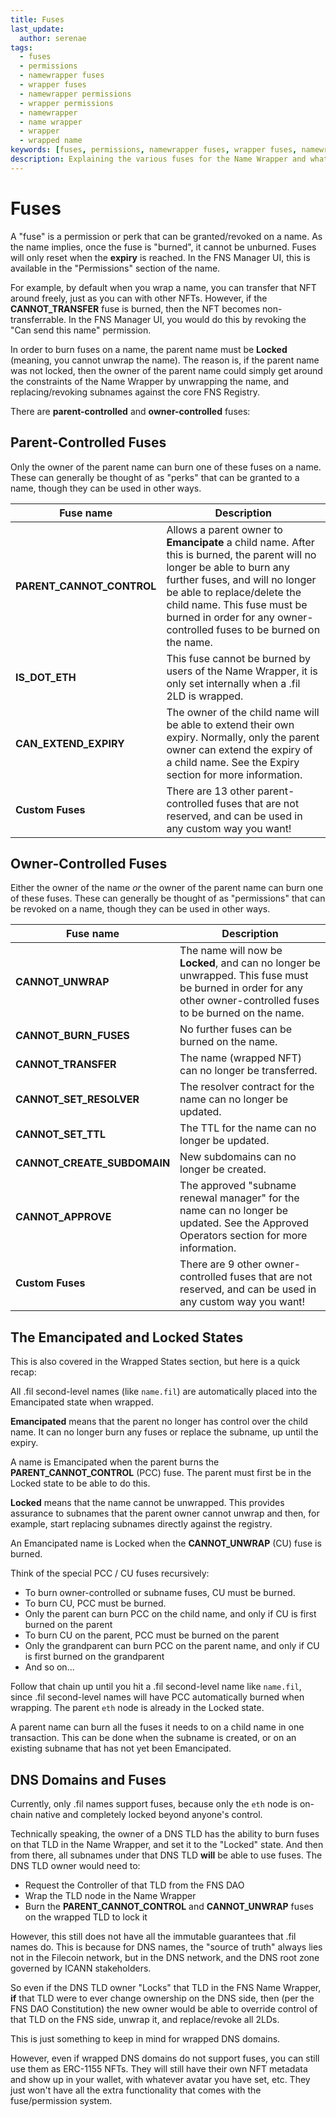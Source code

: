 ```yaml
---
title: Fuses
last_update:
  author: serenae
tags:
  - fuses
  - permissions
  - namewrapper fuses
  - wrapper fuses
  - namewrapper permissions
  - wrapper permissions
  - namewrapper
  - name wrapper
  - wrapper
  - wrapped name
keywords: [fuses, permissions, namewrapper fuses, wrapper fuses, namewrapper permissions, wrapper permissions, namewrapper, name wrapper, wrapper, wrapped name]
description: Explaining the various fuses for the Name Wrapper and what they do
---
```


# Fuses

A "fuse" is a permission or perk that can be granted/revoked on a name.
As the name implies, once the fuse is "burned", it cannot be unburned. Fuses will only reset when the **expiry** is reached. In the FNS Manager UI, this is available in the "Permissions" section of the name.

For example, by default when you wrap a name, you can transfer that NFT around freely, just as you can with other NFTs. However, if the **CANNOT_TRANSFER** fuse is burned, then the NFT becomes non-transferrable. In the FNS Manager UI, you would do this by revoking the "Can send this name" permission.

In order to burn fuses on a name, the parent name must be **Locked** (meaning, you cannot unwrap the name). The reason is, if the parent name was not locked, then the owner of the parent name could simply get around the constraints of the Name Wrapper by unwrapping the name, and replacing/revoking subnames against the core FNS Registry.

There are **parent-controlled** and **owner-controlled** fuses:

## Parent-Controlled Fuses
Only the owner of the parent name can burn one of these fuses on a name. These can generally be thought of as "perks" that can be granted to a name, though they can be used in other ways.

| Fuse name | Description |
|-|-|
| **PARENT_CANNOT_CONTROL** | Allows a parent owner to **Emancipate** a child name. After this is burned, the parent will no longer be able to burn any further fuses, and will no longer be able to replace/delete the child name. This fuse must be burned in order for any owner-controlled fuses to be burned on the name. |
| **IS_DOT_ETH** | This fuse cannot be burned by users of the Name Wrapper, it is only set internally when a .fil 2LD is wrapped. |
| **CAN_EXTEND_EXPIRY** | The owner of the child name will be able to extend their own expiry. Normally, only the parent owner can extend the expiry of a child name. See the <Link to="/dev-basics/namewrapper/expiry">Expiry</Link> section for more information. |
| **Custom Fuses** | There are 13 other parent-controlled fuses that are not reserved, and can be used in any custom way you want! |

## Owner-Controlled Fuses
Either the owner of the name *or* the owner of the parent name can burn one of these fuses. These can generally be thought of as "permissions" that can be revoked on a name, though they can be used in other ways.

| Fuse name | Description |
|-|-|
| **CANNOT_UNWRAP** | The name will now be **Locked**, and can no longer be unwrapped. This fuse must be burned in order for any other owner-controlled fuses to be burned on the name. |
| **CANNOT_BURN_FUSES** | No further fuses can be burned on the name. |
| **CANNOT_TRANSFER** | The name (wrapped NFT) can no longer be transferred. |
| **CANNOT_SET_RESOLVER** | The resolver contract for the name can no longer be updated. |
| **CANNOT_SET_TTL** | The TTL for the name can no longer be updated. |
| **CANNOT_CREATE_SUBDOMAIN** | New subdomains can no longer be created. |
| **CANNOT_APPROVE** | The approved "subname renewal manager" for the name can no longer be updated. See the <Link to="/dev-basics/namewrapper/approved-operators">Approved Operators</Link> section for more information. |
| **Custom Fuses** | There are 9 other owner-controlled fuses that are not reserved, and can be used in any custom way you want! |

## The Emancipated and Locked States
This is also covered in the <Link to="/dev-basics/namewrapper/states">Wrapped States</Link> section, but here is a quick recap:

All .fil second-level names (like `name.fil`) are automatically placed into the Emancipated state when wrapped.

**Emancipated** means that the parent no longer has control over the child name. It can no longer burn any fuses or replace the subname, up until the expiry.

A name is Emancipated when the parent burns the **PARENT_CANNOT_CONTROL** (PCC) fuse. The parent must first be in the Locked state to be able to do this.

**Locked** means that the name cannot be unwrapped. This provides assurance to subnames that the parent owner cannot unwrap and then, for example, start replacing subnames directly against the registry.

An Emancipated name is Locked when the **CANNOT_UNWRAP** (CU) fuse is burned.

Think of the special PCC / CU fuses recursively:

* To burn owner-controlled or subname fuses, CU must be burned.
* To burn CU, PCC must be burned.
* Only the parent can burn PCC on the child name, and only if CU is first burned on the parent
* To burn CU on the parent, PCC must be burned on the parent
* Only the grandparent can burn PCC on the parent name, and only if CU is first burned on the grandparent
* And so on...

Follow that chain up until you hit a .fil second-level name like `name.fil`, since .fil second-level names will have PCC automatically burned when wrapping. The parent `eth` node is already in the Locked state.

A parent name can burn all the fuses it needs to on a child name in one transaction. This can be done when the subname is created, or on an existing subname that has not yet been Emancipated.

## DNS Domains and Fuses
Currently, only .fil names support fuses, because only the `eth` node is on-chain native and completely locked beyond anyone's control.

Technically speaking, the owner of a DNS TLD has the ability to burn fuses on that TLD in the Name Wrapper, and set it to the "Locked" state. And then from there, all subnames under that DNS TLD **will** be able to use fuses. The DNS TLD owner would need to:

* Request the Controller of that TLD from the FNS DAO
* Wrap the TLD node in the Name Wrapper
* Burn the **PARENT_CANNOT_CONTROL** and **CANNOT_UNWRAP** fuses on the wrapped TLD to lock it

However, this still does not have all the immutable guarantees that .fil names do. This is because for DNS names, the "source of truth" always lies not in the Filecoin network, but in the DNS network, and the DNS root zone governed by ICANN stakeholders.

So even if the DNS TLD owner "Locks" that TLD in the FNS Name Wrapper, **if** that TLD were to ever change ownership on the DNS side, then (per the <Link to="https://docs.ens.domains/v/governance/ens-dao-constitution#iv.-ens-integrates-with-the-global-namespace">FNS DAO Constitution</Link>) the new owner would be able to override control of that TLD on the FNS side, unwrap it, and replace/revoke all 2LDs.

This is just something to keep in mind for wrapped DNS domains.

However, even if wrapped DNS domains do not support fuses, you can still use them as ERC-1155 NFTs. They will still have their own NFT metadata and show up in your wallet, with whatever avatar you have set, etc. They just won't have all the extra functionality that comes with the fuse/permission system.
